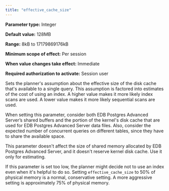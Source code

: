 ```yaml
---
title: "effective_cache_size"
---
```


<div id="effective_cache_size" class="registered_link"></div>

**Parameter type:** Integer

**Default value:** 128MB

**Range:** 8kB to 17179869176kB

**Minimum scope of effect:** Per session

**When value changes take effect:** Immediate

**Required authorization to activate:** Session user

Sets the planner's assumption about the effective size of the disk cache that's available to a single query. This assumption is factored into estimates of the cost of using an index. A higher value makes it more likely index scans are used. A lower value makes it more likely sequential scans are used. 

When setting this parameter, consider both EDB Postgres Advanced Server’s shared buffers and the portion of the kernel's disk cache that are used for EDB Postgres Advanced Server data files. Also, consider the expected number of concurrent queries on different tables, since they have to share the available space. 

This parameter doesn't affect the size of shared memory allocated by EDB Postgres Advanced Server, and it doesn't reserve kernel disk cache. Use it only for estimating. 

If this parameter is set too low, the planner might decide not to use an index even when it's helpful to do so. Setting `effective_cache_size` to 50% of physical memory is a normal, conservative setting. A more aggressive setting is approximately 75% of physical memory.
